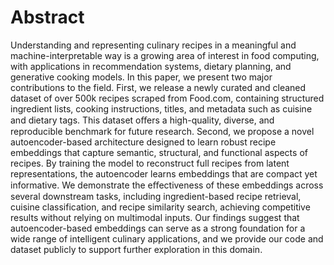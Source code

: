 # Abstract

Understanding and representing culinary recipes in a meaningful and machine-interpretable way is a growing area of interest in food computing, with applications in recommendation systems, dietary planning, and generative cooking models. In this paper, we present two major contributions to the field. First, we release a newly curated and cleaned dataset of over 500k recipes scraped from Food.com, containing structured ingredient lists, cooking instructions, titles, and metadata such as cuisine and dietary tags. This dataset oﬀers a high-quality, diverse, and reproducible benchmark for future research. Second, we propose a novel autoencoder-based architecture designed to learn robust recipe embeddings that capture semantic, structural, and functional aspects of recipes. By training the model to reconstruct full recipes from latent representations, the autoencoder learns embeddings that are compact yet informative. We demonstrate the eﬀectiveness of these embeddings across several downstream tasks, including ingredient-based recipe retrieval, cuisine classification, and recipe similarity search, achieving competitive results without relying on multimodal inputs. Our findings suggest that autoencoder-based embeddings can serve as a strong foundation for a wide range of intelligent culinary applications, and we provide our code and dataset publicly to support further exploration in this domain.